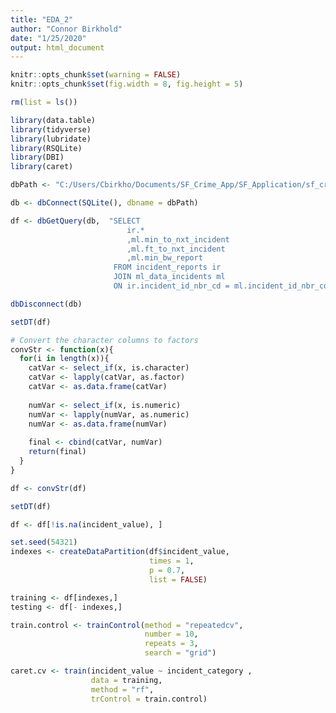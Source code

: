 ```yaml
---
title: "EDA_2"
author: "Connor Birkhold"
date: "1/25/2020"
output: html_document
---
```



```r
knitr::opts_chunk$set(warning = FALSE)
knitr::opts_chunk$set(fig.width = 8, fig.height = 5)
```

```r
rm(list = ls())

library(data.table)
library(tidyverse)
library(lubridate)
library(RSQLite)
library(DBI)
library(caret)
```


```r
dbPath <- "C:/Users/Cbirkho/Documents/SF_Crime_App/SF_Application/sf_crime_db.sqlite"

db <- dbConnect(SQLite(), dbname = dbPath)

df <- dbGetQuery(db,  "SELECT 
                          ir.*
                          ,ml.min_to_nxt_incident
                          ,ml.ft_to_nxt_incident
                          ,ml.min_bw_report
                       FROM incident_reports ir
                       JOIN ml_data_incidents ml
                       ON ir.incident_id_nbr_cd = ml.incident_id_nbr_cd;")

dbDisconnect(db)

setDT(df)

```


```r
# Convert the character columns to factors
convStr <- function(x){
  for(i in length(x)){
    catVar <- select_if(x, is.character)
    catVar <- lapply(catVar, as.factor)
    catVar <- as.data.frame(catVar)
    
    numVar <- select_if(x, is.numeric)
    numVar <- lapply(numVar, as.numeric)
    numVar <- as.data.frame(numVar)
    
    final <- cbind(catVar, numVar)
    return(final)
  }
}

df <- convStr(df)
```

```r
setDT(df)

df <- df[!is.na(incident_value), ]

```


```r
set.seed(54321)
indexes <- createDataPartition(df$incident_value,
                               times = 1,
                               p = 0.7,
                               list = FALSE)

training <- df[indexes,]
testing <- df[- indexes,]
```

```r
train.control <- trainControl(method = "repeatedcv",
                              number = 10,
                              repeats = 3,
                              search = "grid")

caret.cv <- train(incident_value ~ incident_category ,
                  data = training,
                  method = "rf",
                  trControl = train.control)
```


